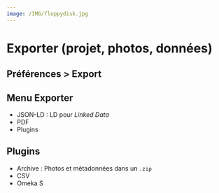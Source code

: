```yaml
---
image: /IMG/floppydisk.jpg
---
```


# Exporter (projet, photos, données)

## Préférences > Export

## Menu Exporter

- JSON-LD : LD pour *Linked Data*
- PDF
- Plugins

## Plugins

- Archive : Photos et métadonnées dans un `.zip`
- CSV
- Omeka S